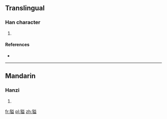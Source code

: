 ==Translingual==

===Han character===
{{Han char|rn=94|rad=犬|as=10|sn=13|four=|canj=大竹廿金廿 (KHTCT)}}

# {{defn|Han|sort=犬10}}

====References====
* {{Han ref|kx=0717.111|dkj=20616|hdz=21363.090|uh=7348|ud=29512}}

----

==Mandarin==

===Hanzi===
{{cmn-hanzi|pin=[[yì]] ([[yi4]])|wg=i<sup>4</sup>}}

# {{defn|lang=cmn|sort=犬10}}

[[fr:獈]]
[[pl:獈]]
[[zh:獈]]